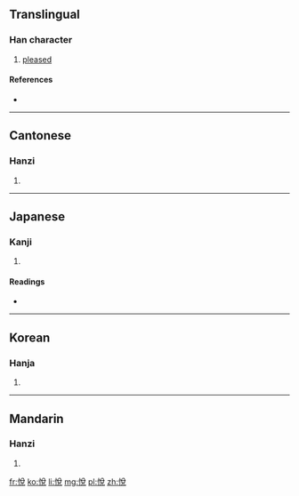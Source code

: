 {{also|悦}}
==Translingual==

===Han character===
{{Han char|rn=61|rad=心|as=07|sn=10|four=9801<sub>6</sub>|canj=心金口山 (PCRU)}}

# [[pleased]]

====References====
* {{Han ref|kx=0386.260|dkj=10629|dj=0718.260|hdz=42306.151|uh=6085|ud=24709|bh=AEAE|bd=44718}}

----

==Cantonese==

===Hanzi===
{{yue-hanzi|jyut=jyut6|y=yut6|sim=悦}}

# {{defn|lang=yue|sort=心07}}

----

==Japanese==

===Kanji===
{{ja-kanji|grade=|rs=心07}}

# {{defn|lang=ja|sort=心07}}

====Readings====
* {{ja-readings|on=[[えつ]] (etsu)|kun=[[よろこぶ]] (yorokobu)}}

----

==Korean==

===Hanja===
{{ko-hanja|hangeul=열|eumhun=|rv=yeol|mr=yŏl|y=yel}}

# {{defn|lang=ko|sort=心07}}

----

==Mandarin==

===Hanzi===
{{cmn-hanzi|sim=悦|pin=[[yuè]] ([[yue4]])|wg=yüeh<sup>4</sup>}}

# {{defn|lang=cmn|sort=心07}}

[[fr:悅]]
[[ko:悅]]
[[li:悅]]
[[mg:悅]]
[[pl:悅]]
[[zh:悅]]